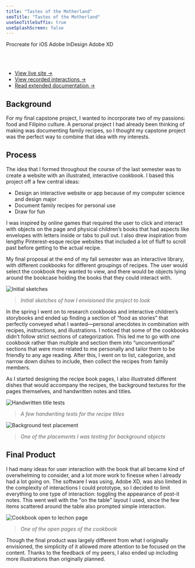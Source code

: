 ```yaml
---
title: "Tastes of the Motherland"
seoTitle: "Tastes of the Motherland"
useSeoTitleSuffix: true
useSplashScreen: false
---
```




<Underlining highlight>Procreate for iOS</Underlining> <Underlining highlight>Adobe InDesign</Underlining> <Underlining highlight>Adobe XD</Underlining> 

<br />
<br />

<div class="list-links">
    <ul> 
        <li><a href="https://xd.adobe.com/view/db3abce2-84c6-412d-4720-a4b1cd5ea877-ad0b/?fullscreen" target="_blank">View live site &#8594;</a></li>
        <li><a href="https://drive.google.com/drive/folders/1nHDb3JS-WmEemLKwcX6amH9iB3iR0UD0?usp=sharing" target="_blank">View recorded interactions &#8594;</a></li>
        <li><a href="https://drive.google.com/file/d/17ub46XpTHxMMg5AheslINrH9HeoMQl7R/view?usp=sharing" target="_blank">Read extended documentation &#8594;</a></li>
    </ul>
</div>

## Background

For my final capstone project, I wanted to incorporate two of my passions: food and Filipino culture. A personal project I had already been thinking of making was documenting family recipes, so I thought my capstone project was the perfect way to combine that idea with my interests.

## Process

The idea that I formed throughout the course of the last semester was to create a website with an illustrated, interactive cookbook. I based this project off a few central ideas: 
- Design an interactive website or app because of my computer science and design major
- Document family recipes for personal use
- Draw for fun

I was inspired by online games that required the user to click and interact with objects on the page and physical children’s books that had aspects like envelopes with letters inside or tabs to pull out. I also drew inspiration from lengthy Pinterest-esque recipe websites that included a lot of fluff to scroll past before getting to the actual recipe.

 
My final proposal at the end of my fall semester was an interactive library, with different cookbooks for different groupings of recipes. The user would select the cookbook they wanted to view, and there would be objects lying around the bookcase holding the books that they could interact with. 

![Initial sketches](./capstone-sketches.jpg)
> *Initial sketches of how I envisioned the project to look*

In the spring I went on to research cookbooks and interactive children’s storybooks and ended up finding a section of “food as stories” that perfectly conveyed what I wanted—personal anecdotes in combination with recipes, instructions, and illustrations.
I noticed that some of the cookbooks didn’t follow strict sections of categorization. This led me to go with one cookbook rather than multiple and section them into “unconventional" sections that were more related to me personally and tailor them to be friendly to any age reading.
After this, I went on to list, categorize, and narrow down dishes to include, then collect the recipes from family members.

As I started designing the recipe book pages, I also illustrated different dishes that would accompany the recipes, the background textures for the pages themselves, and handwritten notes and titles.

![Handwritten title tests](./titles.png)
> *A few handwriting tests for the recipe titles*

![Background test placement](./BG.png)
> *One of the placements I was testing for background objects*

## Final Product

I had many ideas for user interaction with the book that all became kind of overwhelming to consider, and a lot more work to finesse when I already had a lot going on. The software I was using, Adobe XD, was also limited in the complexity of interactions I could prototype, so I decided to limit everything to one type of interaction: toggling the appearance of post-it notes.
This went well with the "on the table" layout I used, since the few items scattered around the table also prompted simple interaction.

![Cookbook open to lechon page](./LECHON.png)
> *One of the open pages of the cookbook*

Though the final product was largely different from what I originally envisioned, the simplicity of it allowed more attention to be focused on the content.
Thanks to the feedback of my peers, I also ended up including more illustrations than originally planned.
